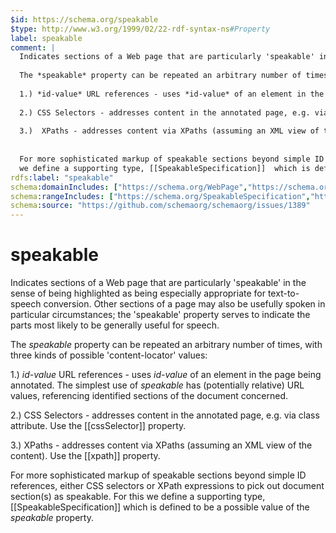 ```yaml
---
$id: https://schema.org/speakable
$type: http://www.w3.org/1999/02/22-rdf-syntax-ns#Property
label: speakable
comment: |
  Indicates sections of a Web page that are particularly 'speakable' in the sense of being highlighted as being especially appropriate for text-to-speech conversion. Other sections of a page may also be usefully spoken in particular circumstances; the 'speakable' property serves to indicate the parts most likely to be generally useful for speech.
  
  The *speakable* property can be repeated an arbitrary number of times, with three kinds of possible 'content-locator' values:
  
  1.) *id-value* URL references - uses *id-value* of an element in the page being annotated. The simplest use of *speakable* has (potentially relative) URL values, referencing identified sections of the document concerned.
  
  2.) CSS Selectors - addresses content in the annotated page, e.g. via class attribute. Use the [[cssSelector]] property.
  
  3.)  XPaths - addresses content via XPaths (assuming an XML view of the content). Use the [[xpath]] property.
  
  
  For more sophisticated markup of speakable sections beyond simple ID references, either CSS selectors or XPath expressions to pick out document section(s) as speakable. For this
  we define a supporting type, [[SpeakableSpecification]]  which is defined to be a possible value of the *speakable* property.
rdfs:label: "speakable"
schema:domainIncludes: ["https://schema.org/WebPage","https://schema.org/Article"]
schema:rangeIncludes: ["https://schema.org/SpeakableSpecification","https://schema.org/URL"]
schema:source: "https://github.com/schemaorg/schemaorg/issues/1389"
---
```


# speakable

Indicates sections of a Web page that are particularly 'speakable' in the sense of being highlighted as being especially appropriate for text-to-speech conversion. Other sections of a page may also be usefully spoken in particular circumstances; the 'speakable' property serves to indicate the parts most likely to be generally useful for speech.

The *speakable* property can be repeated an arbitrary number of times, with three kinds of possible 'content-locator' values:

1.) *id-value* URL references - uses *id-value* of an element in the page being annotated. The simplest use of *speakable* has (potentially relative) URL values, referencing identified sections of the document concerned.

2.) CSS Selectors - addresses content in the annotated page, e.g. via class attribute. Use the [[cssSelector]] property.

3.)  XPaths - addresses content via XPaths (assuming an XML view of the content). Use the [[xpath]] property.


For more sophisticated markup of speakable sections beyond simple ID references, either CSS selectors or XPath expressions to pick out document section(s) as speakable. For this
we define a supporting type, [[SpeakableSpecification]]  which is defined to be a possible value of the *speakable* property.

